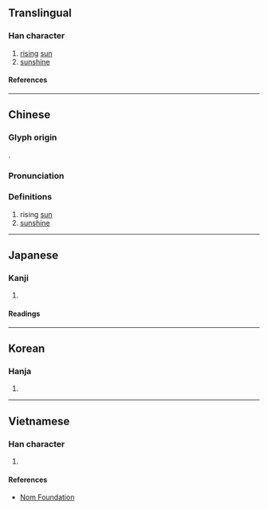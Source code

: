 {{also|旸}}
{{character info/new}}
==Translingual==

===Han character===
{{Han char|rn=72|rad=日|as=09|sn=13|four=66027|canj=AAMH|ids=⿰日昜}}

# [[rising]] [[sun]]
# [[sunshine]]

====References====
{{Han ref|kx=0498.280|dkj=14066|dj=0867.010|hdz=21523.090|uh=6698}}

----

==Chinese==
{{zh-forms|s=旸}}

===Glyph origin===
{{Han etym}}
{{Han compound|日|昜|c1=s|c2=p|t1=sun|ls=psc}}.

===Pronunciation===
{{zh-pron
|m=yáng
|c=joeng4
|mc=y
|oc=y
|ma=
|cat=n
}}

===Definitions===
{{zh-hanzi}}

# rising [[sun]]
# [[sunshine]]

----

==Japanese==

===Kanji===
{{ja-kanji|grade=|rs=日09}}

# {{defn|lang=ja|sort=日09}}

====Readings====
{{ja-readings
|goon=よう
|kanon=よう
|kun=ひので, あきらか, はれる
}}

----

==Korean==

===Hanja===
{{ko-hanja|양}}

# {{defn|lang=ko|sort=日09}}

----

==Vietnamese==

===Han character===
{{vi-readings|rs=日09|reading=dương}}

# {{defn|lang=vi|sort=日09}}

====References====
* [http://nomfoundation.org/common/nom_details.php?codepoint=6698 Nom Foundation]